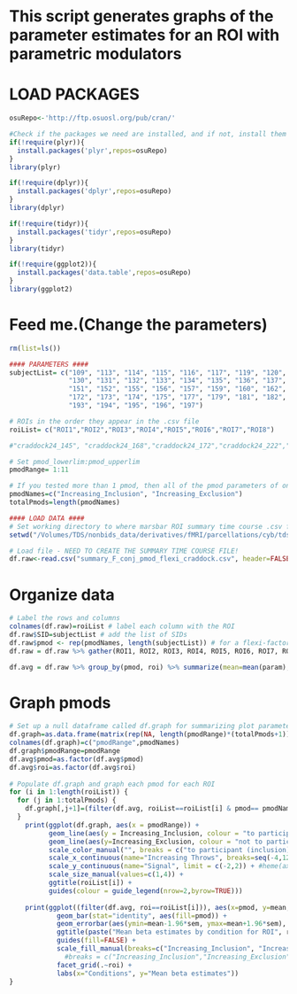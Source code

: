 # This script generates graphs of the parameter estimates for an ROI with parametric modulators 

# LOAD PACKAGES
```r
osuRepo<-'http://ftp.osuosl.org/pub/cran/'

#Check if the packages we need are installed, and if not, install them
if(!require(plyr)){
  install.packages('plyr',repos=osuRepo)
}
library(plyr)

if(!require(dplyr)){
  install.packages('dplyr',repos=osuRepo)
}
library(dplyr)

if(!require(tidyr)){
  install.packages('tidyr',repos=osuRepo)
}
library(tidyr)

if(!require(ggplot2)){
  install.packages('data.table',repos=osuRepo)
}
library(ggplot2)
```

# Feed me.(Change the parameters)
```r

rm(list=ls())

#### PARAMETERS ####
subjectList= c("109", "113", "114", "115", "116", "117", "119", "120", "121", "122", "124", "125", "126", "127", "128", "129",
               "130", "131", "132", "133", "134", "135", "136", "137", "139", "140", "141", "142", "144", "145", "146", "150",
               "151", "152", "155", "156", "157", "159", "160", "162", "163", "164", "165", "167", "168", "169", "170", "171",
               "172", "173", "174", "175", "177", "179", "181", "182", "183", "184", "185", "186", "187", "188", "190", "192",
               "193", "194", "195", "196", "197")

# ROIs in the order they appear in the .csv file 
roiList= c("ROI1","ROI2","ROI3","ROI4","ROI5","ROI6","ROI7","ROI8")

#"craddock24_145", "craddock24_168","craddock24_172","craddock24_222","craddock24_26","craddock24_62", "craddock24_80", "craddock24_98")

# Set pmod_lowerlim:pmod_upperlim
pmodRange= 1:11

# If you tested more than 1 pmod, then all of the pmod parameters of one type should be listed, followed by all of the pmod parameters of another type. Change n to represent which pmod you'd like to change. e.g., in Cyberball, 1: inclusion pmod; 2: exclusion pmod.
pmodNames=c("Increasing_Inclusion", "Increasing_Exclusion")
totalPmods=length(pmodNames)

#### LOAD DATA ####
# Set working directory to where marsbar ROI summary time course .csv files are kept
setwd("/Volumes/TDS/nonbids_data/derivatives/fMRI/parcellations/cyb/tds2_N69/")

# Load file - NEED TO CREATE THE SUMMARY TIME COURSE FILE!
df.raw<-read.csv("summary_F_conj_pmod_flexi_craddock.csv", header=FALSE)
```

# Organize data
```r

# Label the rows and columns
colnames(df.raw)=roiList # label each column with the ROI
df.raw$SID=subjectList # add the list of SIDs
df.raw$pmod <- rep(pmodNames, length(subjectList)) # for a flexi-factorial model, use length(subjectList); for a standard model, use each=length(subjectList)
df.raw = df.raw %>% gather(ROI1, ROI2, ROI3, ROI4, ROI5, ROI6, ROI7, ROI8, key=roi, value=param)

df.avg = df.raw %>% group_by(pmod, roi) %>% summarize(mean=mean(param), sem=sd(param)/sqrt(length(subjectList)))
```

# Graph pmods
```r

# Set up a null dataframe called df.graph for summarizing plot parameters
df.graph=as.data.frame(matrix(rep(NA, length(pmodRange)*(totalPmods+1)), nrow=length(pmodRange), ncol=(totalPmods+1)))
colnames(df.graph)=c("pmodRange",pmodNames)
df.graph$pmodRange=pmodRange
df.avg$pmod=as.factor(df.avg$pmod)
df.avg$roi=as.factor(df.avg$roi)
  
# Populate df.graph and graph each pmod for each ROI
for (i in 1:length(roiList)) {
  for (j in 1:totalPmods) {
    df.graph[,j+1]=(filter(df.avg, roiList==roiList[i] & pmod== pmodNames[j])$mean) * pmodRange
  }
    print(ggplot(df.graph, aes(x = pmodRange)) +
          geom_line(aes(y = Increasing_Inclusion, colour = "to participant (inclusion)"),size=2) +
          geom_line(aes(y=Increasing_Exclusion, colour = "not to participant (exclusion)"),size=2) + 
          scale_color_manual("", breaks = c("to participant (inclusion)","not to participant (exclusion)"),values = c("to participant (inclusion)"="#9999CC","not to participant (exclusion)"="#66CC99")) + 
          scale_x_continuous(name="Increasing Throws", breaks=seq(-4,12,2)) +
          scale_y_continuous(name="Signal", limit = c(-2,2)) + #heme(axis.text=element_text(size=24)) + #axis.title=element_text(size=28), egend.text=element_text(size=28), legend.position="bottom") +
          scale_size_manual(values=c(1,4)) +
          ggtitle(roiList[i]) +
          guides(colour = guide_legend(nrow=2,byrow=TRUE)))
    
    print(ggplot((filter(df.avg, roi==roiList[i])), aes(x=pmod, y=mean, fill=pmod)) + 
            geom_bar(stat="identity", aes(fill=pmod)) +
            geom_errorbar(aes(ymin=mean-1.96*sem, ymax=mean+1.96*sem), width=.3) +
            ggtitle(paste("Mean beta estimates by condition for ROI", roiList[i], sep=" ")) +
            guides(fill=FALSE) +
            scale_fill_manual(breaks=c("Increasing_Inclusion", "Increasing_Exclusion"), values= c("Increasing_Inclusion"="#9999CC","Increasing_Exclusion"="#66CC99")) +
              #breaks = c("Increasing_Inclusion","Increasing_Exclusion"),values =  + 
            facet_grid(.~roi) +
            labs(x="Conditions", y="Mean beta estimates"))
}

```
            